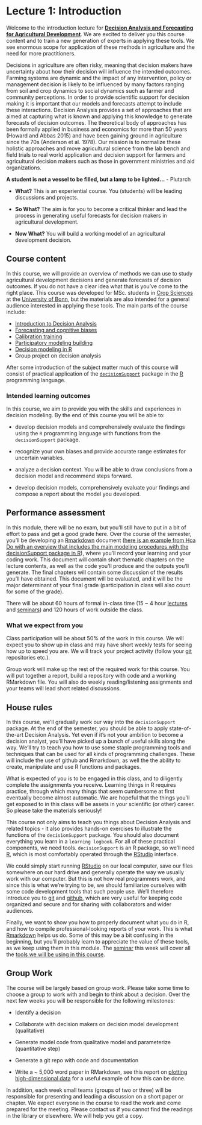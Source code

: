 # Lecture 1: Introduction {#introduction} 
<!-- use the {#introduction} syntax to create a label that can be referenced with [Introduction](#introduction) -->

Welcome to the introduction lecture for [**Decision Analysis and Forecasting for Agricultural Development**](https://www.lf.uni-bonn.de/en/studying/downloads/coursebook2020/module-msc-npw2020). We are excited to deliver you this course content and to train a new generation of experts in applying these tools. We see enormous scope for application of these methods in agriculture and the need for more practitioners.  

Decisions in agriculture are often risky, meaning that decision makers have uncertainty about how their decision will influence the intended outcomes. Farming systems are dynamic and the impact of any intervention, policy or management decision is likely to be influenced by many factors ranging from soil and crop dynamics to social dynamics such as farmer and community perceptions. In order to provide scientific support for decision making it is important that our models and forecasts attempt to include these interactions. Decision Analysis provides a set of approaches that are aimed at capturing what is known and applying this knowledge to generate forecasts of decision outcomes. The theoretical body of approaches has been formally applied in business and economics for more than 50 years (Howard and Abbas 2015) and have been gaining ground in agriculture since the 70s (Anderson et al. 1978). Our mission is to normalize these holistic approaches and move agricultural science from the lab bench and field trials to real world application and decision support for farmers and agricultural decision makers such as those in government ministries and aid organizations.  

**A student is not a vessel to be filled, but a lamp to be lighted…** - Plutarch

-	**What?** This is an experiential course. You (students) will be leading discussions and projects. 

-	**So What?** The aim is for you to become a critical thinker and lead the process in generating useful forecasts for decision makers in agricultural development.

-	**Now What?** You will build a working model of an agricultural development decision.

## Course content

In this course, we will provide an overview of methods we can use to study agricultural development decisions and generate forecasts of decision outcomes. If you do not have a clear idea what that is you've come to the right place. This course was developed for MSc. students in [Crop Sciences](https://www.lf.uni-bonn.de/en/studying/master/npw) at the [University of Bonn](https://www.uni-bonn.de/startpage?set_language=en), but the materials are also intended for a general audience interested in applying these tools. The main parts of the course include:

- [Introduction to Decision Analysis](#decision_analysis)
- [Forecasting and cognitive biases](#biases)
- [Calibration training](#calibration)
- [Participatory modeling building](#participatory_methods)
- [Decision modeling in R](#model_programming)
- Group project on decision analysis

After some introduction of the subject matter much of this course will consist of practical application of the [`decisionSupport`](https://cran.r-project.org/web/packages/decisionSupport/index.html) package in the [R](https://www.r-project.org/) programming language. 

### Intended learning outcomes

In this course, we aim to provide you with the skills and experiences in decision modeling. By the end of this course you will be able to: 

- develop decision models and comprehensively evaluate the findings using the `R` programming language with functions from the `decisionSupport` package. 

- recognize your own biases and provide accurate range estimates for uncertain variables. 

- analyze a decision context. You will be able to draw conclusions from a decision model and recommend steps forward. 

- develop decision models, comprehensively evaluate your findings and compose a report about the model you developed.

## Performance assessment

In this module, there will be no exam, but you'll still have to put in a bit of effort to pass and get a good grade here. Over the course of the semester, you'll be developing an [Rmarkdown](https://rmarkdown.rstudio.com/) document ([here is an example from Hoa Do with an overview that includes the main modeling procedures with the decisionSupport package in R](http://inresgb-lehre.iaas.uni-bonn.de/Methodology_outline.html)), where you'll record your learning and your coding work. This document will contain short thematic chapters on the lecture contents, as well as the code you'll produce and the outputs you'll generate. The final chapters will contain some discussion of the results you'll have obtained. This document will be evaluated, and it will be the major determinant of your final grade (participation in class will also count for some of the grade).

There will be about 60 hours of formal in-class time (15 ~ 4 hour [lectures](#lecture_schedule) and [seminars](#seminar_schedule)) and 120 hours of work outside the class.

### What we expect from you

Class participation will be about 50% of the work in this course.	We will expect you to show up in class and may have short weekly tests for seeing how up to speed you are. We will track your project activity (follow your [git](github.com) repositories etc.). 

Group work will make up the rest of the required work for this course. You will put together a report, build a repository with code and a working RMarkdown file. You will also do weekly reading/listening assignments and your teams will lead short related discussions.

## House rules

In this course, we'll gradually work our way into the `decisionSupport` package. At the end of the semester, you should be able to apply state-of-the-art Decision Analysis. Yet even if it's not your ambition to become a  decision analyst, you'll have picked up a bunch of useful skills along the way. We'll try to teach you how to use some staple programming tools and techniques that can be used for all kinds of programming challenges. These will include the use of github and Rmarkdown, as well the the ability to create, manipulate and use R functions and packages.

What is expected of you is to be engaged in this class, and to diligently complete the assignments you receive. Learning things in R requires practice, through which many things that seem cumbersome at first eventually become almost automatic. We are hopeful that the things you'll get exposed to in this class will be assets in your scientific (or other) career. So please take the materials seriously!

This course not only aims to teach you things about Decision Analysis and related topics - it also provides hands-on exercises to illustrate the functions of the `decisionSupport` package. You should also document everything you learn in a `learning logbook`. For all of these practical components, we need tools. `decisionSupport` is an R package, so we'll need [R](https://www.r-project.org/), which is most comfortably operated through the [RStudio](https://rstudio.com/) interface.

We could simply start running [RStudio](https://rstudio.com/) on our local computer, save our files somewhere on our hard drive and generally operate the way we usually work with our computer. But this is not how real programmers work, and since this is what we're trying to be, we should familiarize ourselves with some code development tools that such people use. We'll therefore introduce you to [git](https://git-scm.com/) and [github](https://github.com/), which are very useful for keeping code organized and secure and for sharing with collaborators and wider audiences. 

Finally, we want to show you how to properly document what you do in R, and how to compile professional-looking reports of your work. This is what [Rmarkdown](https://rmarkdown.rstudio.com/) helps us do. Some of this may be a bit confusing in the beginning, but you'll probably learn to appreciate the value of these tools, as we keep using them in this module. The [seminar](#tools) this week  will cover all the [tools we will be using in this course](#tools).

## Group Work

The course will be largely based on group work. Please take some time to choose a group to work with and begin to think about a decision. Over the next few weeks you will be responsible for the following milestones: 

-	Identify a decision

-	Collaborate with decision makers on decision model development (qualitative)

-	Generate model code from qualitative model and parameterize (quantitative step)

-	Generate a git repo with code and documentation

-	Write a ~ 5,000 word paper in RMarkdown, see this report on [plotting high-dimensional data](http://htmlpreview.github.io/?https://github.com/hortibonn/Plotting-High-Dimensional-Data/blob/master/HighDimensionalData.html) for a useful example of how this can be done.

In addition, each week small teams (groups of two or three) will be responsible for presenting and leading a discussion on a short paper or chapter. We expect everyone in the course to read the work and come prepared for the meeting. Please contact us if you cannot find the readings in the library or elsewhere. We will help you get a copy. 

<!-- Come prepared: Watch TED Talks: Sir Ken Robinson and Hans Rosling -	Rosling (TED Talks / selected work from ‘Factfulness’) 
-	Ken Robinson (TED Talks / selected work from ‘Out of Our Minds’) -->

